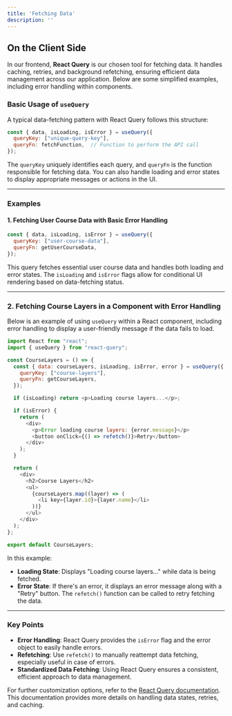 ```yaml
---
title: 'Fetching Data'  
description: ''  
---
```


## On the Client Side

In our frontend, **React Query** is our chosen tool for fetching data. It handles caching, retries, and background refetching, ensuring efficient data management across our application. Below are some simplified examples, including error handling within components.

### Basic Usage of `useQuery`

A typical data-fetching pattern with React Query follows this structure:

```javascript
const { data, isLoading, isError } = useQuery({
  queryKey: ["unique-query-key"],
  queryFn: fetchFunction,  // Function to perform the API call
});
```

The `queryKey` uniquely identifies each query, and `queryFn` is the function responsible for fetching data. You can also handle loading and error states to display appropriate messages or actions in the UI.

---

### Examples

#### 1. Fetching User Course Data with Basic Error Handling

```javascript
const { data, isLoading, isError } = useQuery({
  queryKey: ["user-course-data"],
  queryFn: getUserCourseData,
});
```

This query fetches essential user course data and handles both loading and error states. The `isLoading` and `isError` flags allow for conditional UI rendering based on data-fetching status.

---

### 2. Fetching Course Layers in a Component with Error Handling

Below is an example of using `useQuery` within a React component, including error handling to display a user-friendly message if the data fails to load.

```javascript
import React from "react";
import { useQuery } from "react-query";

const CourseLayers = () => {
  const { data: courseLayers, isLoading, isError, error } = useQuery({
    queryKey: ["course-layers"],
    queryFn: getCourseLayers,
  });

  if (isLoading) return <p>Loading course layers...</p>;

  if (isError) {
    return (
      <div>
        <p>Error loading course layers: {error.message}</p>
        <button onClick={() => refetch()}>Retry</button>
      </div>
    );
  }

  return (
    <div>
      <h2>Course Layers</h2>
      <ul>
        {courseLayers.map((layer) => (
          <li key={layer.id}>{layer.name}</li>
        ))}
      </ul>
    </div>
  );
};

export default CourseLayers;
```

In this example:
- **Loading State**: Displays "Loading course layers..." while data is being fetched.
- **Error State**: If there's an error, it displays an error message along with a "Retry" button. The `refetch()` function can be called to retry fetching the data.

---

### Key Points

- **Error Handling**: React Query provides the `isError` flag and the error object to easily handle errors.
- **Refetching**: Use `refetch()` to manually reattempt data fetching, especially useful in case of errors.
- **Standardized Data Fetching**: Using React Query ensures a consistent, efficient approach to data management.

For further customization options, refer to the [React Query documentation](https://tanstack.com/query/latest/docs/framework/react/guides/query-functions). This documentation provides more details on handling data states, retries, and caching.